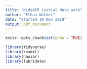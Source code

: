 ```yaml
---
title: "KidsAIR initial data work"
author: "Ethan Walker"
date: "Started 19 Nov 2019"
output: pdf_document
---
```


```r
knitr::opts_chunk$set(echo = TRUE)
```

```r
library(tidyverse)
library(readxl)
library(naniar)
library(lubridate)
```

```r

```

